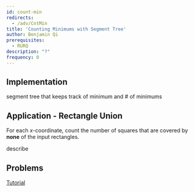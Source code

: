 ```yaml
---
id: count-min
redirects:
  - /adv/CntMin
title: 'Counting Minimums with Segment Tree'
author: Benjamin Qi
prerequisites:
  - RURQ
description: "?"
frequency: 0
---
```


## Implementation

segment tree that keeps track of minimum and # of minimums

## Application - Rectangle Union

<FocusProblem problem="sam" />

<Spoiler title="Hint">

For each $x$-coordinate, count the number of squares that are covered by
**none** of the input rectangles.

</Spoiler>

<Spoiler title="Solution">

<IncompleteSection>

describe

</IncompleteSection>

</Spoiler>

## Problems

<Problems problems="lazySegCnt" />

<Optional title="Permutation Tree">

[Tutorial](https://codeforces.com/blog/entry/78898)

</Optional>
